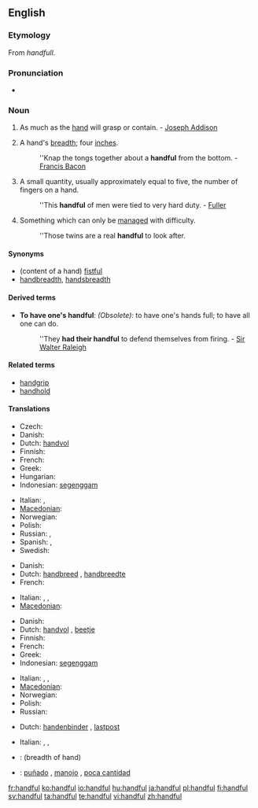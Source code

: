 ==English==

===Etymology===
From {{etyl|ang}} ''handfull''.

===Pronunciation===
* {{audio|en-us-handful.ogg|Audio (US)}}

===Noun===
{{en-noun|pl2=handsful}}

# As much as the [[hand]] will grasp or contain. - [[w:Joseph Addison|Joseph Addison]]
# {{obsolete}} A hand's [[breadth]]; four [[inch]]es.
#: ''Knap the tongs together about a '''handful''' from the bottom. - [[w:Francis Bacon|Francis Bacon]]
# A small quantity, usually approximately equal to five, the number of fingers on a hand.
#: ''This '''handful''' of men were tied to very hard duty. - [[Fuller]]
# Something which can only be [[manage]]d with difficulty.
#: ''Those twins are a real '''handful''' to look after.

====Synonyms====
* (content of a hand) [[fistful]]
* [[handbreadth]], [[handsbreadth]]

====Derived terms====
* '''To have one's handful''': ''(Obsolete):'' to have one's hands full; to have all one can do.
*: ''They '''had their handful''' to defend themselves from firing. - [[w:Sir Walter Raleigh|Sir Walter Raleigh]]

====Related terms====
* [[handgrip]]
* [[handhold]]

====Translations====
{{trans-top|amount held in hand}}
* Czech: {{t+|cs|hrst|f}}
* Danish: {{t|da|håndfuld|c}}
* Dutch: [[handvol]] {{n}}
* Finnish: {{t-|fi|kourallinen}}
* French: {{t+|fr|poignée|f}}
* Greek: {{t+|el|χούφτα|f|tr=choúfta|sc=Grek}}
* Hungarian: {{t|hu|marék}}
* Indonesian: [[genggam|segenggam]]
{{trans-mid}}
* Italian: {{t+|it|manciata}},  {{t+|it|pugno}}
* [[Macedonian]]: {{t|mk|грст|m|tr=g'rst|sc=Cyrl|xs=Macedonian}}
* Norwegian: {{t-|no|håndfull|m}}
* Polish: {{t-|pl|garść|f}}
* Russian: {{t+|ru|горсть|f|tr=gorst'|sc=Cyrl}}, {{t+|ru|пригоршня|f|tr=prigoršn'a|sc=Cyrl}}
* Spanish: {{t-|es|manojo|m}}, {{t-|es|puñado|m}}
* Swedish: {{t+|sv|handfull|c}}
{{trans-bottom}}

{{trans-top|breadth of hand}}
* Danish: {{t|da|håndsbred|c}}
* Dutch: [[handbreed]] {{n}}, [[handbreedte]]
* French: {{t+|fr|manipule}}
{{trans-mid}}
* Italian: {{t-|it|manipolo}},  {{t-|it|gruppetto}},  {{t+|it|pugno}}
* [[Macedonian]]: {{t|mk|грст|m|tr=g'rst|sc=Cyrl|xs=Macedonian}}
{{trans-bottom}}

{{trans-top|small quantity}}
* Danish: {{t|da|håndfuld|c}}
* Dutch: [[handvol]] {{n}}, [[beetje]] {{n}}
* Finnish: {{t-|fi|kourallinen}}
* French: {{t+|fr|poignée|f}}
* Greek: {{t+|el|χούφτα|f|tr=choúfta|sc=Grek}}
* Indonesian: [[genggam|segenggam]]
{{trans-mid}}
* Italian: {{t+|it|manciata|f}},  {{t+|it|pugno|m}},  {{t-|it|manipolo}}
* [[Macedonian]]: {{t|mk|грст|m|tr=g'rst|sc=Cyrl|xs=Macedonian}}
* Norwegian: {{t-|no|håndfull|m}}
* Polish: {{t-|pl|garść|f}}
* Russian: {{t+|ru|горстка|f|tr=górstka|sc=Cyrl}}
{{trans-bottom}}

{{trans-top|handled with difficulty}}
* Dutch: [[handenbinder]] {{m}}, [[lastpost]]
{{trans-mid}}
* Italian: {{t-|it|indisciplinato}},  {{t+|it|irrequieto}},  {{t-|it|birichino}}
{{trans-bottom}}

{{checktrans-top}}
* {{ttbc|Norwegian}}: {{t-|no|knyttneve|m}} (breadth of hand)
{{trans-mid}}
* {{ttbc|Spanish}}: [[puñado]] {{m}}, [[manojo]] {{m}}, [[poca cantidad]] {{f}}
{{trans-bottom}}

[[fr:handful]]
[[ko:handful]]
[[io:handful]]
[[hu:handful]]
[[ja:handful]]
[[pl:handful]]
[[fi:handful]]
[[sv:handful]]
[[ta:handful]]
[[te:handful]]
[[vi:handful]]
[[zh:handful]]